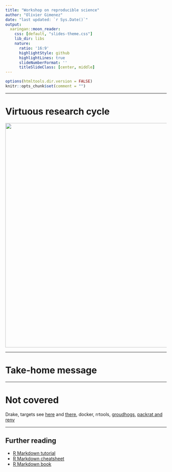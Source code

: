 ```yaml
---
title: "Workshop on reproducible science"
author: "Olivier Gimenez"
date: "last updated: `r Sys.Date()`"
output:
  xaringan::moon_reader:
    css: [default, "slides-theme.css"]
    lib_dir: libs
    nature:
      ratio: '16:9'
      highlightStyle: github
      highlightLines: true
      slideNumberFormat: ''
      titleSlideClass: [center, middle]
---
```


```r
options(htmltools.dir.version = FALSE)
knitr::opts_chunk$set(comment = "")
```

---

# Virtuous research cycle

<center>

<img src="assets/researchcycle.jpg" width="700px" />

</center>


---

# Take-home message

--- 

# Not covered

Drake, targets see [here](https://ropensci.org/blog/2021/02/03/targets/) and [there](https://books.ropensci.org/targets/), docker, rrtools, [groudhogs](http://groundhogr.com/), [packrat and renv](https://kevinushey-2020-rstudio-conf.netlify.app/slides.html#1)


---

## Further reading

- [R Markdown tutorial](https://rmarkdown.rstudio.com/lesson-2.html)
- [R Markdown cheatsheet](https://github.com/rstudio/cheatsheets/raw/master/rmarkdown-2.0.pdf)
- [R Markdown book](https://bookdown.org/yihui/rmarkdown/)
